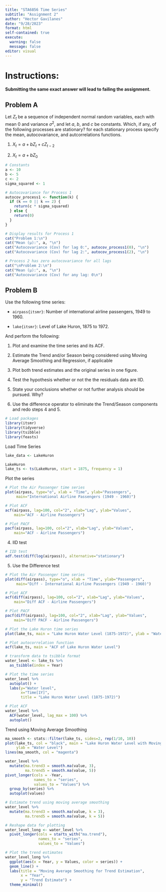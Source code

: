```yaml
---
title: "STA6856 Time Series"
subtitle: "Assignment 2"
author: "Hector Gavilanes"
date: "9/28/2023"
format: html
self-contained: true
execute: 
  warning: false
  message: false
editor: visual
---
```


# Instructions:

**Submitting the same exact answer will lead to failing the assignment.**

## Problem A

Let $Z_t$ be a sequence of independent normal random variables, each with mean 0 and variance $\sigma^2$, and let $a$, $b$, and $c$ be constants. Which, if any, of the following processes are stationary? for each stationary process specify the mean, autocovariance, and autcorrelations functions.

1.  $X_t = a+ bZ_t + cZ_{t-2}$

2.  $X_t = a+ bZ_0$

```r
# Constants
a <- 10
b <- 5
c <- 2
sigma_squared <- 1

# Autocovariance for Process 1
autocov_process1 <- function(k) {
  if (k == 0 || k == 2) {
    return(c * sigma_squared)
  } else {
    return(0)
  }
}

# Display results for Process 1
cat("Problem 1:\n")
cat("Mean (μ):", a, "\n")
cat("Autocovariance (Cov) for lag 0:", autocov_process1(0), "\n")
cat("Autocovariance (Cov) for lag 2:", autocov_process1(2), "\n")

# Process 2 has zero autocovariance for all lags
cat("\nProblem 2:\n")
cat("Mean (μ):", a, "\n")
cat("Autocovariance (Cov) for any lag: 0\n")

```

## Problem B

Use the following time series:

-   `airpass{itsmr}`: Number of international airline passengers, 1949 to 1960.

-   `lake{itsmr}`: Level of Lake Huron, 1875 to 1972.

And perform the following:

1.  Plot and examine the time series and its ACF.

2.  Estimate the Trend and/or Season being considered using Moving Average Smoothing and Regression, if applicable

3.  Plot both trend estimates and the original series in one figure.

4.  Test the hypothesis whether or not the the residuals data are IID.

5.  State your conclusions whether or not further analysis should be pursued. Why?

6.  Use the difference operator to eliminate the Trend/Season components and redo steps 4 and 5.

```r
# Load packages
library(itsmr)
library(tidyverse)
library(tsibble)
library(feasts)
```

Load Time Series

```r

lake_data <- LakeHuron

```

```r
LakeHuron
lake_ts <- ts(LakeHuron, start = 1875, frequency = 1)
```

Plot the series

```r
# Plot the Air Passenger time series
plot(airpass, type="o", xlab = "Time", ylab="Passengers", 
     main="International Airline Passengers (1949 - 1960)")

# Plot ACF
acf(airpass, lag=100, col="2", xlab="Lag", ylab="Values", 
    main="ACF - Airline Passengers")

# Plot PACF
pacf(airpass, lag=100, col="2", xlab="Lag", ylab="Values", 
    main="ACF - Airline Passengers")
```

4.  IID test

```r
# IID test
adf.test(diff(log(airpass)), alternative="stationary")
```

5.  Use the Difference test

```r
# Plot the Air Passenger time series
plot(diff(airpass), type="o", xlab = "Time", ylab="Passengers", 
     main="Diff - International Airline Passengers (1949 - 1960)")

# Plot ACF
acf(diff(airpass), lag=100, col="2", xlab="Lag", ylab="Values", 
    main="Diff ACF - Airline Passengers")

# Plot PACF
pacf(diff(airpass), lag=100, col="2", xlab="Lag", ylab="Values", 
    main="Diff PACF - Airline Passengers")
```

```r
# Plot the Lake Huron time series
plot(lake_ts, main = "Lake Huron Water Level (1875-1972)", ylab = "Water Level")

# Plot autocorrelation function
acf(lake_ts, main = "ACF of Lake Huron Water Level")
```

```r
# transform data to tsibble format
water_level <- lake_ts %>% 
  as_tsibble(index = Year)

# Plot the time series
water_level %>% 
  autoplot() +
  labs(y="Water level",
       x="Time[1Y]",
       title = "Lake Huron Water Level (1875-1972)")

# Plot ACF
water_level %>% 
  ACF(water_level, lag_max = 100) %>% 
  autoplot()
```

Trend using Moving Average Smoothing

```r
ma_smooth <- stats::filter(lake_ts, sides=2, rep(1/10, 10))
plot(lake_ts, col = "black", main = "Lake Huron Water Level with Moving Average Smooth",
     ylab = "Water Level")
lines(ma_smooth, col = "magenta")
```

```r
water_level %>% 
  mutate(ma.trend3 = smooth.ma(value, 3),
         ma.trend5 = smooth.ma(value, 5))
pivot_longer(cols = -Year,
             names_to = "series",
             values_to = "Values") %>% 
  group_by(series) %>% 
  autoplot(values)
```

```r
# Estimate trend using moving average smoothing
water_level %>%
  mutate(ma.trend3 = smooth.ma(value, k = 3),
         ma.trend5 = smooth.ma(value, k = 5))

# Reshape data for plotting
water_level_long <- water_level %>%
  pivot_longer(cols = starts_with("ma.trend"), 
               names_to = "series", 
               values_to = "Values")

# Plot the trend estimates
water_level_long %>%
  ggplot(aes(x = Year, y = Values, color = series)) +
  geom_line() +
  labs(title = "Moving Average Smoothing for Trend Estimation",
       x = "Year", 
       y = "Trend Estimate") +
  theme_minimal()
```
